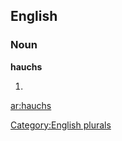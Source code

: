 ==English==

===Noun===
'''hauchs'''

# {{plural of|[[hauch]]}}

[[Category:English plurals]]

[[ar:hauchs]]
{{delete}}